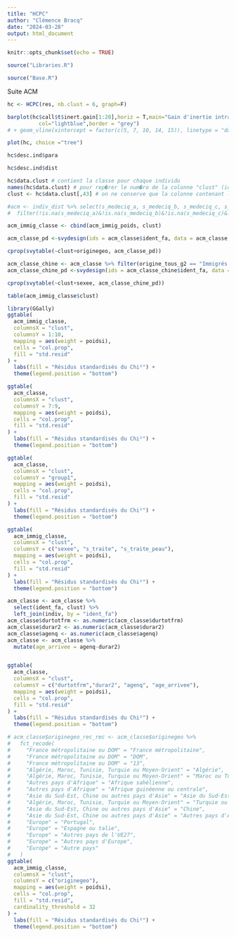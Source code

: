 ---
title: "HCPC"
author: "Clémence Bracq"
date: "2024-03-28"
output: html_document
---

```{r setup, include=FALSE}
knitr::opts_chunk$set(echo = TRUE)
```

```{r libraries, include=FALSE}
source("Libraries.R")
```

```{r bases, include=FALSE}
source("Base.R")
```

Suite ACM

```{r}
hc <- HCPC(res, nb.clust = 6, graph=F)
```


```{r}
barplot(hc$call$t$inert.gain[1:20],horiz = T,main="Gain d'inertie intra sur les 20 dernières agrégations ",
          col="lightblue",border = "grey")
# + geom_vline(xintercept = factor(c(5, 7, 10, 14, 15)), linetype = "dashed", color = "black")
```

```{r}
plot(hc, choice ="tree")

```

```{r}
hc$desc.ind$para
```

```{r}
hc$desc.ind$dist
```

```{r}
hc$data.clust # contient la classe pour chaque individu
names(hc$data.clust) # pour rep�rer le num�ro de la colonne "clust" (ici : 12)
clust <- hc$data.clust[,43] # on ne conserve que la colonne contenant les classes

#acm <- indiv_dist %>% select(s_medeciq_a, s_medeciq_b, s_medeciq_c, s_medeciq_e, s_medeciq_f, s_medeciq_g, s_etat_rec, s_ren_queren_spe, s_ren_queren_gen, s_ren_queren_dent, s_ren_queren_medoc, s_ren_queren_lun, s_ren_queren_analyses, s_ren_queren_imagerie,  s_rec_ren_gen, s_rec_ren_spe, s_renonc_acm, s_medeciq_acm, s_ren_pqren_cout, s_ren_pqren_attente, s_ren_pqren_qui, s_ren_pqren_papier, s_ren_pqren_peur, s_ren_pqren_tps_loin,l_immi, group1, origine_tous_g2, sexee, csnq_ego, s_secuq, s_secuq_refus, dureeorigine,  s_traite, s_traite_peau,  s_maladi, s_limite, agenq, imc,ident_fa, poidsi) %>% data.frame() %>% 
#  filter(!is.na(s_medeciq_a)&!is.na(s_medeciq_b)&!is.na(s_medeciq_c)&!is.na(s_medeciq_e)&!is.na(s_medeciq_f))

acm_immig_classe <- cbind(acm_immig_poids, clust)
```

```{r}
acm_classe_pd <-svydesign(ids = acm_classe$ident_fa, data = acm_classe, weights = acm_classe$poidsi)

cprop(svytable(~clust+originegeo, acm_classe_pd))
```
```{r}
acm_classe_chine <- acm_classe %>% filter(origine_tous_g2 == "Immigrés de Chine")
acm_classe_chine_pd <-svydesign(ids = acm_classe_chine$ident_fa, data = acm_classe_chine, weights = acm_classe_chine$poidsi)

cprop(svytable(~clust+sexee, acm_classe_chine_pd))

```

```{r}
table(acm_immig_classe$clust)
```


```{r}
library(GGally)
ggtable(
  acm_immig_classe, 
  columnsX = "clust", 
  columnsY = 1:10,
  mapping = aes(weight = poidsi),
  cells = "col.prop",
  fill = "std.resid"
) + 
  labs(fill = "Résidus standardisés du Chi²") +
  theme(legend.position = "bottom")
```

```{r}
ggtable(
  acm_classe, 
  columnsX = "clust", 
  columnsY = 7:9,
  mapping = aes(weight = poidsi),
  cells = "col.prop",
  fill = "std.resid"
) + 
  labs(fill = "Résidus standardisés du Chi²") +
  theme(legend.position = "bottom")
```

```{r}
ggtable(
  acm_classe, 
  columnsX = "clust", 
  columnsY = "group1",
  mapping = aes(weight = poidsi),
  cells = "col.prop",
  fill = "std.resid"
) + 
  labs(fill = "Résidus standardisés du Chi²") +
  theme(legend.position = "bottom")
```

```{r}
ggtable(
  acm_immig_classe, 
  columnsX = "clust", 
  columnsY = c("sexee", "s_traite", "s_traite_peau"),
  mapping = aes(weight = poidsi),
  cells = "col.prop",
  fill = "std.resid"
) + 
  labs(fill = "Résidus standardisés du Chi²") +
  theme(legend.position = "bottom")
```

```{r}
acm_classe <- acm_classe %>% 
  select(ident_fa, clust) %>% 
  left_join(indiv, by = "ident_fa")
acm_classe$durtotfrm <- as.numeric(acm_classe$durtotfrm)
acm_classe$durar2 <- as.numeric(acm_classe$durar2)
acm_classe$agenq <- as.numeric(acm_classe$agenq)
acm_classe <- acm_classe %>% 
  mutate(age_arrivee = agenq-durar2)


ggtable(
  acm_classe, 
  columnsX = "clust", 
  columnsY = c("durtotfrm","durar2", "agenq", "age_arrivee"),
  mapping = aes(weight = poidsi),
  cells = "col.prop",
  fill = "std.resid"
) + 
  labs(fill = "Résidus standardisés du Chi²") +
  theme(legend.position = "bottom")
```
```{r}
# acm_classe$originegeo_rec_rec <- acm_classe$originegeo %>%
#   fct_recode(
#     "France métropolitaine ou DOM" = "France métropolitaine",
#     "France métropolitaine ou DOM" = "DOM",
#     "France métropolitaine ou DOM" = "13",
#     "Algérie, Maroc, Tunisie, Turquie ou Moyen-Orient" = "Algérie",
#     "Algérie, Maroc, Tunisie, Turquie ou Moyen-Orient" = "Maroc ou Tunisie",
#     "Autres pays d'Afrique" = "Afrique sahélienne",
#     "Autres pays d'Afrique" = "Afrique guinéenne ou centrale",
#     "Asie du Sud-Est, Chine ou autres pays d'Asie" = "Asie du Sud-Est",
#     "Algérie, Maroc, Tunisie, Turquie ou Moyen-Orient" = "Turquie ou Moyen-Orient",
#     "Asie du Sud-Est, Chine ou autres pays d'Asie" = "Chine",
#     "Asie du Sud-Est, Chine ou autres pays d'Asie" = "Autres pays d'Asie",
#     "Europe" = "Portugal",
#     "Europe" = "Espagne ou talie",
#     "Europe" = "Autres pays de l'UE27",
#     "Europe" = "Autres pays d'Europe",
#     "Europe" = "Autre pays"
#   )
ggtable(
  acm_immig_classe, 
  columnsX = "clust", 
  columnsY = c("originegeo"),
  mapping = aes(weight = poidsi),
  cells = "col.prop",
  fill = "std.resid",
  cardinality_threshold = 32
) + 
  labs(fill = "Résidus standardisés du Chi²") +
  theme(legend.position = "bottom")
```

